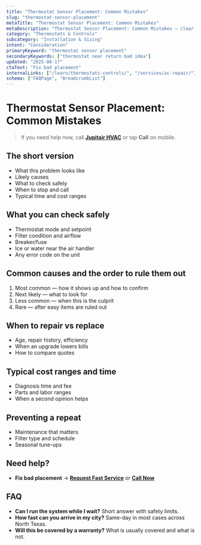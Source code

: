 ```yaml
---
title: "Thermostat Sensor Placement: Common Mistakes"
slug: "thermostat-sensor-placement"
metaTitle: "Thermostat Sensor Placement: Common Mistakes"
metaDescription: "Thermostat Sensor Placement: Common Mistakes — clear steps, practical fixes, and when to call a pro in North Texas."
category: "Thermostats & Controls"
subcategory: "Installation & Sizing"
intent: "Consideration"
primaryKeyword: "thermostat sensor placement"
secondaryKeywords: ["thermostat near return bad idea"]
updated: "2025-08-17"
ctaText: "Fix bad placement"
internalLinks: ["/learn/thermostats-controls/", "/services/ac-repair/"]
schema: ["FAQPage", "BreadcrumbList"]
---
```

# Thermostat Sensor Placement: Common Mistakes

> If you need help now, call **[Jupitair HVAC](/contact)** or tap **Call** on mobile.

## The short version
- What this problem looks like
- Likely causes
- What to check safely
- When to stop and call
- Typical time and cost ranges

## What you can check safely
- Thermostat mode and setpoint
- Filter condition and airflow
- Breaker/fuse
- Ice or water near the air handler
- Any error code on the unit

## Common causes and the order to rule them out
1. Most common — how it shows up and how to confirm
2. Next likely — what to look for
3. Less common — when this is the culprit
4. Rare — after easy items are ruled out

## When to repair vs replace
- Age, repair history, efficiency
- When an upgrade lowers bills
- How to compare quotes

## Typical cost ranges and time
- Diagnosis time and fee
- Parts and labor ranges
- When a second opinion helps

## Preventing a repeat
- Maintenance that matters
- Filter type and schedule
- Seasonal tune-ups

## Need help?
- **Fix bad placement** → **[Request Fast Service](/contact)** or **[Call Now](tel:+1-XXX-XXX-XXXX)**

## FAQ
- **Can I run the system while I wait?** Short answer with safety limits.
- **How fast can you arrive in my city?** Same-day in most cases across North Texas.
- **Will this be covered by a warranty?** What is usually covered and what is not.
